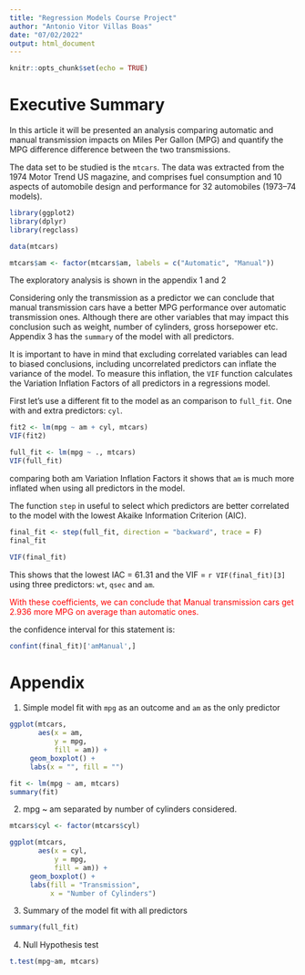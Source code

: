 ```yaml
---
title: "Regression Models Course Project"
author: "Antonio Vitor Villas Boas"
date: "07/02/2022"
output: html_document
---
```


```r
knitr::opts_chunk$set(echo = TRUE)
```

# Executive Summary

In this article it will be presented an analysis comparing automatic and manual transmission impacts on Miles Per Gallon (MPG) and quantify the MPG difference difference between the two transmissions.

The data set to be studied is the `mtcars`. The data was extracted from the 1974 Motor Trend US magazine, and comprises fuel consumption and 10 aspects of automobile design and performance for 32 automobiles (1973–74 models).


```r
library(ggplot2)
library(dplyr)
library(regclass)

data(mtcars)

mtcars$am <- factor(mtcars$am, labels = c("Automatic", "Manual"))

```

The exploratory analysis is shown in the appendix 1 and 2

Considering only the transmission as a predictor we can conclude that manual transmission cars have a better MPG performance over automatic transmission ones. Although there are other variables that may impact this conclusion such as weight, number of cylinders, gross horsepower etc. Appendix 3 has the `summary` of the model with all predictors.

It is important to have in mind that excluding correlated variables can lead to biased conclusions, including uncorrelated predictors can inflate the variance of the model. To measure this inflation, the `VIF` function calculates the Variation Inflation Factors of all predictors in a regressions model.

First let's use a different fit to the model as an comparison to `full_fit`. One with and extra predictors: `cyl`.

```r
fit2 <- lm(mpg ~ am + cyl, mtcars)
VIF(fit2)

full_fit <- lm(mpg ~ ., mtcars)
VIF(full_fit)
```

comparing both am Variation Inflation Factors it shows that `am` is much more inflated when using all predictors in the model.

The function `step` in useful to select which predictors are better correlated to the model with the lowest Akaike Information Criterion (AIC).

```r
final_fit <- step(full_fit, direction = "backward", trace = F)
final_fit

VIF(final_fit)
```

This shows that the lowest IAC = 61.31 and the VIF = `r VIF(final_fit)[3]` using three predictors: `wt`, `qsec` and `am`.

<span style="color: red;">With these coefficients, we can conclude that Manual transmission cars get 2.936 more MPG on average than automatic ones.</span>

the confidence interval for this statement is:
```r
confint(final_fit)['amManual',]
```


\newpage
# Appendix

1) Simple model fit with `mpg` as an outcome and `am` as the only predictor
```r
ggplot(mtcars,
       aes(x = am,
           y = mpg,
           fill = am)) +
     geom_boxplot() +
     labs(x = "", fill = "")

fit <- lm(mpg ~ am, mtcars)
summary(fit)
```

2) mpg ~ am separated by number of cylinders considered.
```r
mtcars$cyl <- factor(mtcars$cyl)

ggplot(mtcars,
       aes(x = cyl,
           y = mpg,
           fill = am)) +
     geom_boxplot() +
     labs(fill = "Transmission",
          x = "Number of Cylinders")
```

3) Summary of the model fit with all predictors
```r
summary(full_fit)
```

4) Null Hypothesis test
```r
t.test(mpg~am, mtcars)
```

